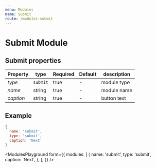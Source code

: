```yaml
---
menu: Modules
name: Submit
route: /modules-submit
---
```


# Submit Module

## Submit properties

| Property  | type     | Required | Default | description |
| --------- | -------- | -------- | ------- | ----------- |
| *type*    | `submit` | true     | -       | module type |
| *name*    | string   | true     | -       | module name |
| *caption* | string   | true     | -       | button text |

## Example
```jsx
{
  name: 'submit',
  type: 'submit',
  caption: 'Next'
}
```


<ModulesPlayground
  form={{
    modules: [
    {
        name: 'submit',
        type: 'submit',
        caption: 'Next',
      },
    ],
  }}
/>
